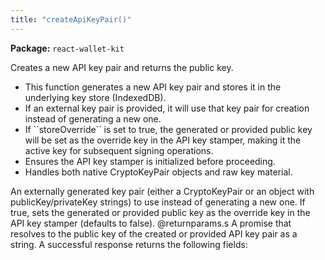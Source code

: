 ```yaml
---
title: "createApiKeyPair()"
---
```



<p><strong>Package:</strong> <code>react-wallet-kit</code></p>

<H3Bordered text="Overview" />

Creates a new API key pair and returns the public key.

<ul>
  <li>This function generates a new API key pair and stores it in the underlying key store (IndexedDB).</li>
  <li>If an external key pair is provided, it will use that key pair for creation instead of generating a new one.</li>
  <li>If ``storeOverride`` is set to true, the generated or provided public key will be set as the override key in the API key stamper, making it the active key for subsequent signing operations.</li>
  <li>Ensures the API key stamper is initialized before proceeding.</li>
  <li>Handles both native CryptoKeyPair objects and raw key material.</li>
</ul>

<H3Bordered text="Parameters" />

<ParamField body="params" type='object' required={false} path="params" >
  <Expandable title="params details">
    <NestedParam parentKey="params" childKey="externalKeyPair" type='CryptoKeyPair | object' required={false}>
An externally generated key pair (either a CryptoKeyPair or an object with publicKey/privateKey strings) to use instead of generating a new one.
</NestedParam>
    <NestedParam parentKey="params" childKey="storeOverride" type='boolean' required={false}>
If true, sets the generated or provided public key as the override key in the API key stamper (defaults to false).
@returnparams.s A promise that resolves to the public key of the created or provided API key pair as a string.
</NestedParam>
  </Expandable>
</ParamField>

<H3Bordered text="Response" />
A successful response returns the following fields:

<ResponseField name="returns" type="string" required={true}>
</ResponseField>
